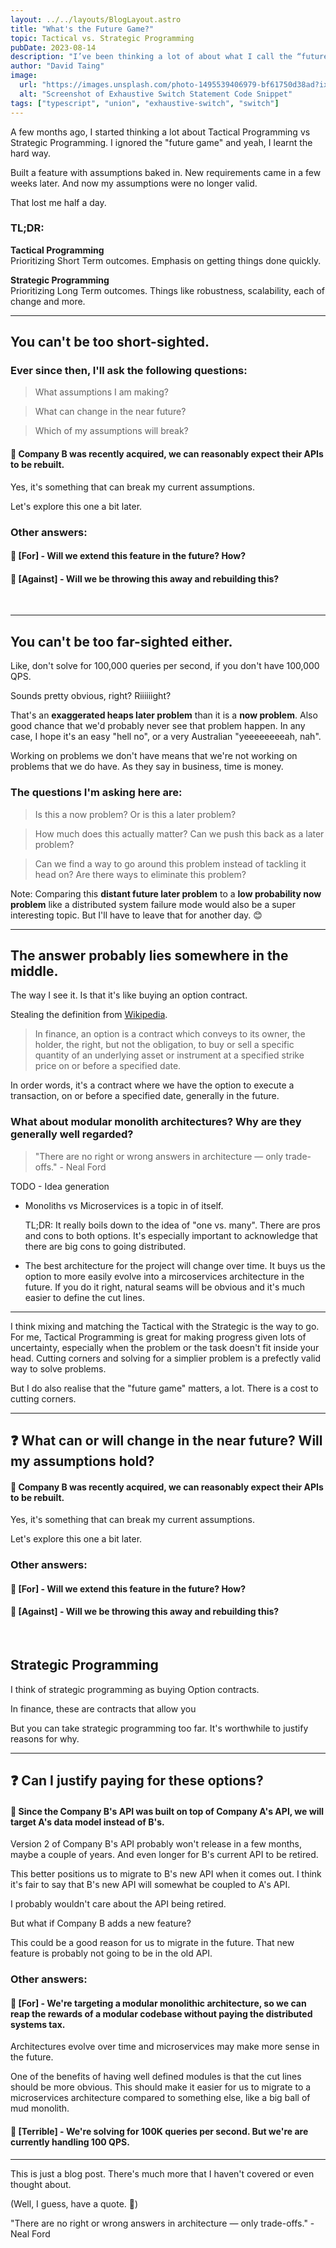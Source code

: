 ```yaml
---
layout: ../../layouts/BlogLayout.astro
title: "What's the Future Game?"
topic: Tactical vs. Strategic Programming
pubDate: 2023-08-14
description: "I’ve been thinking a lot of about what I call the “future game”. Or as John Ousterhout outlines in his book “A Philosophy of Software Design”, it’s the idea of Tactical Programming vs Strategic Programming."
author: "David Taing"
image:
  url: "https://images.unsplash.com/photo-1495539406979-bf61750d38ad?ixlib=rb-4.0.3&ixid=M3wxMjA3fDB8MHxwaG90by1wYWdlfHx8fGVufDB8fHx8fA%3D%3D&auto=format&fit=crop&w=2070&q=80"
  alt: "Screenshot of Exhaustive Switch Statement Code Snippet"
tags: ["typescript", "union", "exhaustive-switch", "switch"]
---
```


A few months ago, I started thinking a lot about Tactical Programming vs Strategic Programming. I ignored the "future game" and yeah, I learnt the hard way.

Built a feature with assumptions baked in. New requirements came in a few weeks later. And now my assumptions were no longer valid.

That lost me half a day.

### TL;DR:

**Tactical Programming**<br/>
Prioritizing Short Term outcomes. Emphasis on getting things done quickly.

**Strategic Programming**<br/>
Prioritizing Long Term outcomes. Things like robustness, scalability, each of change and more.

---

## You can't be too short-sighted.

### Ever since then, I'll ask the following questions:

> What assumptions I am making?

> What can change in the near future?

> Which of my assumptions will break?

#### 💬 Company B was recently acquired, we can reasonably expect their APIs to be rebuilt.

Yes, it's something that can break my current assumptions.

Let's explore this one a bit later.

### Other answers:

#### 💬 [For] - Will we extend this feature in the future? How?

#### 💬 [Against] - Will we be throwing this away and rebuilding this?

<br />

---

## You can't be too far-sighted either.

Like, don't solve for 100,000 queries per second, if you don't have 100,000 QPS.

Sounds pretty obvious, right? Riiiiiight?

That's an **exaggerated heaps later problem** than it is a **now problem**. Also good chance that we'd probably never see that problem happen. In any case, I hope it's an easy "hell no", or a very Australian "yeeeeeeeeah, nah".

Working on problems we don't have means that we're not working on problems that we do have. As they say in business, time is money.

### The questions I'm asking here are:

> Is this a now problem? Or is this a later problem?

> How much does this actually matter? Can we push this back as a later problem?

> Can we find a way to go around this problem instead of tackling it head on? Are there ways to eliminate this problem?

Note: Comparing this **distant future later problem** to a **low probability now problem** like a distributed system failure mode would also be a super interesting topic. But I'll have to leave that for another day. 😊

---

## The answer probably lies somewhere in the middle.

The way I see it. Is that it's like buying an option contract.

Stealing the definition from [Wikipedia](<https://en.wikipedia.org/wiki/Option_(finance)>).

> In finance, an option is a contract which conveys to its owner, the holder, the right, but not the obligation, to buy or sell a specific quantity of an underlying asset or instrument at a specified strike price on or before a specified date.

In order words, it's a contract where we have the option to execute a transaction, on or before a specified date, generally in the future.

### What about modular monolith architectures? Why are they generally well regarded?

> "There are no right or wrong answers in architecture — only trade-offs." - Neal Ford

TODO - Idea generation

- Monoliths vs Microservices is a topic in of itself.

  TL;DR: It really boils down to the idea of "one vs. many". There are pros and cons to both options. It's especially important to acknowledge that there are big cons to going distributed.

- The best architecture for the project will change over time. It buys us the option to more easily evolve into a mircoservices architecture in the future. If you do it right, natural seams will be obvious and it's much easier to define the cut lines.

---

I think mixing and matching the Tactical with the Strategic is the way to go. For me, Tactical Programming is great for making progress given lots of uncertainty, especially when the problem or the task doesn't fit inside your head. Cutting corners and solving for a simplier problem is a prefectly valid way to solve problems.

But I do also realise that the "future game" matters, a lot. There is a cost to cutting corners.

---

## ❓ What can or will change in the near future? Will my assumptions hold?

#### 💬 Company B was recently acquired, we can reasonably expect their APIs to be rebuilt.

Yes, it's something that can break my current assumptions.

Let's explore this one a bit later.

### Other answers:

#### 💬 [For] - Will we extend this feature in the future? How?

#### 💬 [Against] - Will we be throwing this away and rebuilding this?

<br />

## Strategic Programming

I think of strategic programming as buying Option contracts.

In finance, these are contracts that allow you

But you can take strategic programming too far. It's worthwhile to justify reasons for why.

---

## ❓ Can I justify paying for these options?

#### 💬 Since the Company B's API was built on top of Company A's API, we will target A's data model instead of B's.

Version 2 of Company B's API probably won't release in a few months, maybe a couple of years. And even longer for B's current API to be retired.

This better positions us to migrate to B's new API when it comes out. I think it's fair to say that B's new API will somewhat be coupled to A's API.

I probably wouldn't care about the API being retired.

But what if Company B adds a new feature?

This could be a good reason for us to migrate in the future. That new feature is probably not going to be in the old API.

### Other answers:

#### 💬 [For] - We're targeting a modular monolithic architecture, so we can reap the rewards of a modular codebase without paying the distributed systems tax.

Architectures evolve over time and microservices may make more sense in the future.

One of the benefits of having well defined modules is that the cut lines should be more obvious. This should make it easier for us to migrate to a microservices architecture compared to something else, like a big ball of mud monolith.

#### 💬 [Terrible] - We're solving for 100K queries per second. But we're are currently handling 100 QPS.

---

This is just a blog post. There's much more that I haven't covered or even thought about.

(Well, I guess, have a quote. 🙂)

"There are no right or wrong answers in architecture — only trade-offs." - Neal Ford

